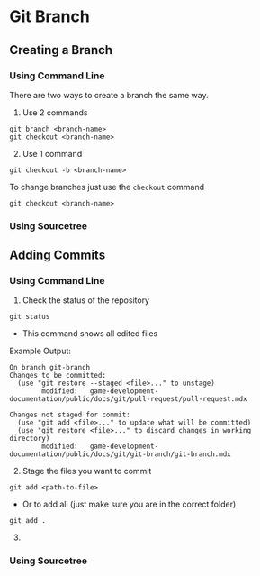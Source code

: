 # Git Branch

## Creating a Branch

### Using Command Line
There are two ways to create a branch the same way.
1. Use 2 commands
```
git branch <branch-name>
git checkout <branch-name>
```
2. Use 1 command
```
git checkout -b <branch-name>
```

To change branches just use the `checkout` command
```
git checkout <branch-name>
```

### Using Sourcetree


## Adding Commits

### Using Command Line
1. Check the status of the repository
```
git status
```
- This command shows all edited files

Example Output:
```
On branch git-branch
Changes to be committed:
  (use "git restore --staged <file>..." to unstage)
        modified:   game-development-documentation/public/docs/git/pull-request/pull-request.mdx

Changes not staged for commit:
  (use "git add <file>..." to update what will be committed)
  (use "git restore <file>..." to discard changes in working directory)
        modified:   game-development-documentation/public/docs/git/git-branch/git-branch.mdx
```
2. Stage the files you want to commit
```
git add <path-to-file>
```
- Or to add all (just make sure you are in the correct folder)
```
git add .
```

3. 

### Using Sourcetree
